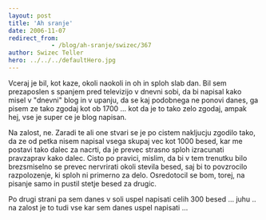 ```yaml
---
layout: post
title: 'Ah sranje'
date: 2006-11-07
redirect_from: 
            - /blog/ah-sranje/swizec/367
author: Swizec Teller
hero: ../../../defaultHero.jpg
---
```

Vceraj je bil, kot kaze, okoli naokoli in oh in sploh slab dan. Bil sem prezaposlen s spanjem pred televizijo v dnevni sobi, da bi napisal kako misel v "dnevni" blog in v upanju, da se kaj podobnega ne ponovi danes, ga pisem ze tako zgodaj kot ob 1700 ... kot da je to tako zelo zgodaj, ampak hej, vse je super ce je blog napisan.

Na zalost, ne. Zaradi te ali one stvari se je po cistem nakljucju zgodilo tako, da ze od petka nisem napisal vsega skupaj vec kot 1000 besed, kar me postavi tako dalec za nacrti, da je prevec strasno sploh izracunati pravzaprav kako dalec. Cisto po pravici, mislim, da bi v tem trenutku bilo brezsmiselno se prevec nervrirati okoli stevila besed, saj bi to povzrocilo razpolozenje, ki sploh ni primerno za delo. Osredotocil se bom, torej, na pisanje samo in pustil stetje besed za drugic.

Po drugi strani pa sem danes v soli uspel napisati celih 300 besed ... juhu .. na zalost je to tudi vse kar sem danes uspel napisati ...